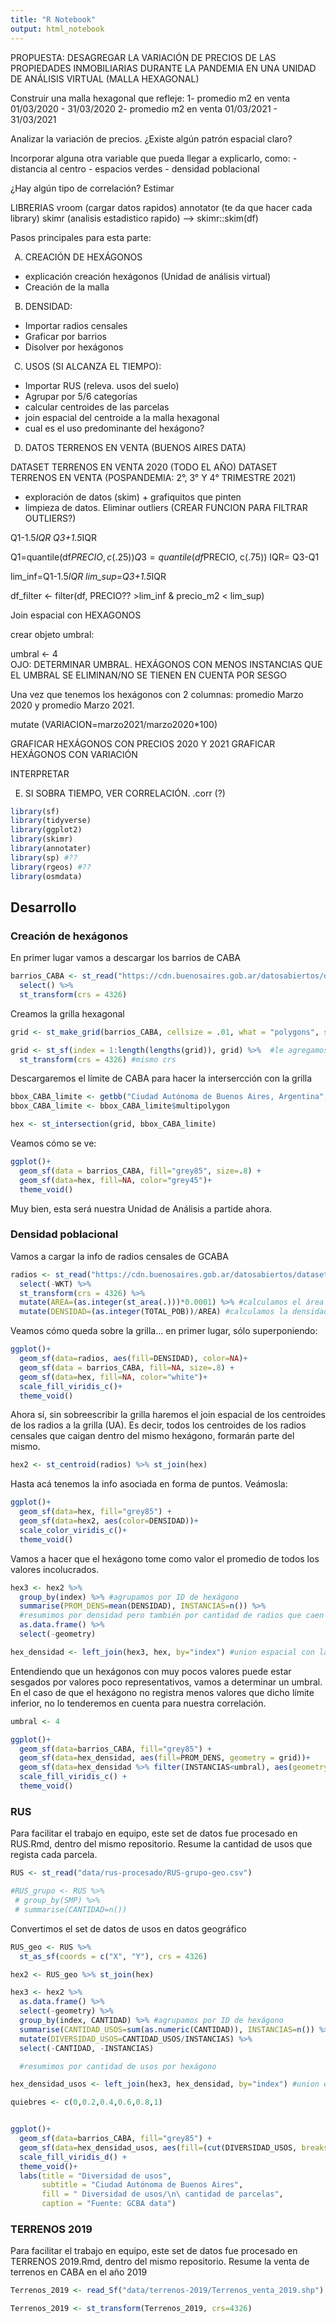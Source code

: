 ```yaml
---
title: "R Notebook"
output: html_notebook
--- 
```


PROPUESTA:
DESAGREGAR LA VARIACIÓN DE PRECIOS DE LAS PROPIEDADES INMOBILIARIAS DURANTE LA PANDEMIA EN UNA UNIDAD DE ANÁLISIS VIRTUAL (MALLA HEXAGONAL)

Construir una malla hexagonal que refleje: 
    1- promedio m2 en venta 01/03/2020 - 31/03/2020
    2- promedio m2 en venta 01/03/2021 - 31/03/2021
  
  Analizar la variación de precios.
  ¿Existe algún patrón espacial claro? 


Incorporar alguna otra variable que pueda llegar a explicarlo, como: 
    - distancia al centro
    - espacios verdes
    - densidad poblacional
    
¿Hay algún tipo de correlación? Estimar 



LIBRERIAS
vroom (cargar datos rapidos)
annotator (te da que hacer cada library)
skimr (analisis estadistico rapido) ---> skimr::skim(df)



Pasos principales para esta parte:

A) CREACIÓN DE HEXÁGONOS
  - explicación creación hexágonos (Unidad de análisis virtual)
  - Creación de la malla


B) DENSIDAD: 
  - Importar radios censales 
  - Graficar por barrios
  - Disolver por hexágonos


C) USOS (SI ALCANZA EL TIEMPO): 
  - Importar RUS (releva. usos del suelo)
  - Agrupar por 5/6 categorías
  - calcular centroides de las parcelas 
  - join espacial del centroide a la malla hexagonal
  - cual es el uso predominante del hexágono?
  
  
D) DATOS TERRENOS EN VENTA (BUENOS AIRES DATA)

  DATASET TERRENOS EN VENTA 2020 (TODO EL AÑO)
  DATASET TERRENOS EN VENTA (POSPANDEMIA: 2°, 3° Y 4° TRIMESTRE 2021)
  
  - exploración de datos (skim) + grafiquitos que pinten
  - limpieza de datos. Eliminar outliers (CREAR FUNCION PARA FILTRAR OUTLIERS?)
  
  Q1-1.5*IQR
  Q3+1.5*IQR
  
Q1=quantile(df$PRECIO, c(.25))
Q3=quantile(df$PRECIO, c(.75))
IQR= Q3-Q1

lim_inf=Q1-1.5*IQR
lim_sup=Q3+1.5*IQR
  
df_filter <- filter(df, PRECIO?? >lim_inf & precio_m2 < lim_sup)

Join espacial con HEXAGONOS 


crear objeto umbral:

umbral <- 4     
OJO: DETERMINAR UMBRAL. HEXÁGONOS CON MENOS INSTANCIAS QUE EL UMBRAL SE ELIMINAN/NO SE TIENEN EN CUENTA POR SESGO

Una vez que tenemos los hexágonos con 2 columnas: promedio Marzo 2020 y promedio Marzo 2021. 

mutate (VARIACION=marzo2021/marzo2020*100) 

GRAFICAR HEXÁGONOS CON PRECIOS 2020 Y 2021
GRAFICAR HEXÁGONOS CON VARIACIÓN 

INTERPRETAR


E) SI SOBRA TIEMPO, VER CORRELACIÓN. .corr (?)

 
  
  
```r
library(sf)
library(tidyverse)
library(ggplot2)
library(skimr)
library(annotater)
library(sp) #??
library(rgeos) #??
library(osmdata) 
```

## Desarrollo

### Creación de hexágonos

En primer lugar vamos a descargar los barrios de CABA

```r
barrios_CABA <- st_read("https://cdn.buenosaires.gob.ar/datosabiertos/datasets/barrios/barrios.geojson") %>% 
  select() %>% 
  st_transform(crs = 4326)
```

Creamos la grilla hexagonal

```r
grid <- st_make_grid(barrios_CABA, cellsize = .01, what = "polygons", square = FALSE)

grid <- st_sf(index = 1:length(lengths(grid)), grid) %>%  #le agregamos un índice
  st_transform(crs = 4326) #mismo crs
```

Descargaremos el límite de CABA para hacer la intersercción con la grilla

```r
bbox_CABA_limite <- getbb("Ciudad Autónoma de Buenos Aires, Argentina", format_out = "sf_polygon")
bbox_CABA_limite <- bbox_CABA_limite$multipolygon
```

```r
hex <- st_intersection(grid, bbox_CABA_limite)
```
Veamos cómo se ve: 

```r
ggplot()+
  geom_sf(data = barrios_CABA, fill="grey85", size=.8) + 
  geom_sf(data=hex, fill=NA, color="grey45")+
  theme_void()
```

Muy bien, esta será nuestra Unidad de Análisis a partide ahora. 


### Densidad poblacional

Vamos a cargar la info de radios censales de GCABA

```r
radios <- st_read("https://cdn.buenosaires.gob.ar/datosabiertos/datasets/informacion-censal-por-radio/caba_radios_censales.geojson") %>% 
  select(-WKT) %>% 
  st_transform(crs = 4326) %>% 
  mutate(AREA=(as.integer(st_area(.)))*0.0001) %>% #calculamos el área y la convertimos en Ha
  mutate(DENSIDAD=(as.integer(TOTAL_POB))/AREA) #calculamos la densidad poblacional de cada radio censal (hab/Ha)
```
Veamos cómo queda sobre la grilla... en primer lugar, sólo superponiendo: 

```r
ggplot()+
  geom_sf(data=radios, aes(fill=DENSIDAD), color=NA)+
  geom_sf(data = barrios_CABA, fill=NA, size=.8) + 
  geom_sf(data=hex, fill=NA, color="white")+
  scale_fill_viridis_c()+
  theme_void()
```

Ahora sí, sin sobreescribir la grilla haremos el join espacial de los centroides de los radios a la grilla (UA). 
Es decir, todos los centroides de los radios censales que caigan dentro del mismo hexágono, formarán parte del mismo.

```r
hex2 <- st_centroid(radios) %>% st_join(hex)
```
Hasta acá tenemos la info asociada en forma de puntos. 
Veámosla:

```r
ggplot()+
  geom_sf(data=hex, fill="grey85") +
  geom_sf(data=hex2, aes(color=DENSIDAD))+
  scale_color_viridis_c()+
  theme_void()
```

Vamos a hacer que el hexágono tome como valor el promedio de todos los valores incolucrados.

```r
hex3 <- hex2 %>% 
  group_by(index) %>% #agrupamos por ID de hexágono
  summarise(PROM_DENS=mean(DENSIDAD), INSTANCIAS=n()) %>% 
  #resumimos por densidad pero también por cantidad de radios que caen dentro del hexágonos
  as.data.frame() %>% 
  select(-geometry)
```

```r
hex_densidad <- left_join(hex3, hex, by="index") #union espacial con la grilla original
```


Entendiendo que un hexágonos con muy pocos valores puede estar sesgados por valores poco representativos, vamos a determinar un umbral. En el caso de que el hexágono no registra menos valores que dicho límite inferior, no lo tenderemos en cuenta para nuestra correlación.

```r
umbral <- 4
```

```r
ggplot()+
  geom_sf(data=barrios_CABA, fill="grey85") +
  geom_sf(data=hex_densidad, aes(fill=PROM_DENS, geometry = grid))+
  geom_sf(data=hex_densidad %>% filter(INSTANCIAS<umbral), aes(geometry = grid), fill="red")+
  scale_fill_viridis_c() +
  theme_void()
```
 
 
 
### RUS 

Para facilitar el trabajo en equipo, este set de datos fue procesado en RUS.Rmd, dentro del mismo repositorio. 
Resume la cantidad de usos que regista cada parcela. 
 
```r
RUS <- st_read("data/rus-procesado/RUS-grupo-geo.csv")
```
```r
#RUS_grupo <- RUS %>% 
 # group_by(SMP) %>% 
 # summarise(CANTIDAD=n())
```

Convertimos el set de datos de usos en datos geográfico

```r
RUS_geo <- RUS %>% 
  st_as_sf(coords = c("X", "Y"), crs = 4326)
```

```r
hex2 <- RUS_geo %>% st_join(hex)
```

```r
hex3 <- hex2 %>% 
  as.data.frame() %>% 
  select(-geometry) %>% 
  group_by(index, CANTIDAD) %>% #agrupamos por ID de hexágono
  summarise(CANTIDAD_USOS=sum(as.numeric(CANTIDAD)), INSTANCIAS=n()) %>% 
  mutate(DIVERSIDAD_USOS=CANTIDAD_USOS/INSTANCIAS) %>% 
  select(-CANTIDAD, -INSTANCIAS)

  #resumimos por cantidad de usos por hexágono
```

```r
hex_densidad_usos <- left_join(hex3, hex_densidad, by="index") #union espacial con la grilla que ya tiene la densidad
```

```r
quiebres <- c(0,0.2,0.4,0.6,0.8,1)


ggplot()+
  geom_sf(data=barrios_CABA, fill="grey85") +
  geom_sf(data=hex_densidad_usos, aes(fill=(cut(DIVERSIDAD_USOS, breaks = seq(0, 400, 50))), geometry = grid))+
  scale_fill_viridis_d() +
  theme_void()+
  labs(title = "Diversidad de usos",
       subtitle = "Ciudad Autónoma de Buenos Aires",
       fill = " Diversidad de usos/\n\ cantidad de parcelas",
       caption = "Fuente: GCBA data")
```


### TERRENOS 2019

Para facilitar el trabajo en equipo, este set de datos fue procesado en TERRENOS 2019.Rmd, dentro del mismo repositorio. Resume la venta de terrenos en CABA en el año 2019

```r
Terrenos_2019 <- read_Sf("data/terrenos-2019/Terrenos_venta_2019.shp") 

Terrenos_2019 <- st_transform(Terrenos_2019, crs=4326) 
```

 
 
